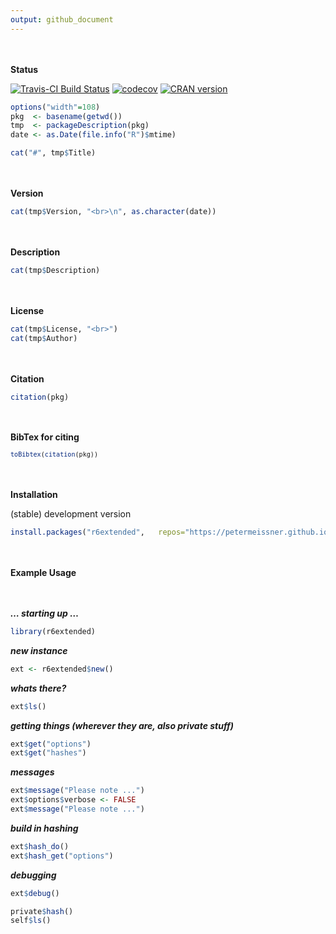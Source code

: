 ```yaml
---
output: github_document
---
```



<br><br>
**Status**

[![Travis-CI Build Status](https://travis-ci.org/petermeissner/r6extended.svg?branch=master)](https://travis-ci.org/petermeissner/r6extended)
[![codecov](https://codecov.io/gh/petermeissner/r6extended/branch/master/graph/badge.svg)](https://codecov.io/gh/petermeissner/r6extended/tree/master/R)
[![CRAN version](http://www.r-pkg.org/badges/version/r6extended)](https://cran.r-project.org/package=r6extended)


```r
options("width"=108)
pkg  <- basename(getwd())
tmp  <- packageDescription(pkg)
date <- as.Date(file.info("R")$mtime)
```

```r
cat("#", tmp$Title)
```



<br><br>
**Version**

```r
cat(tmp$Version, "<br>\n", as.character(date))  
```


<br><br>
**Description**

```r
cat(tmp$Description)
```


<br><br>
**License**

```r
cat(tmp$License, "<br>")
cat(tmp$Author)
```


<br><br>
**Citation**


```r
citation(pkg)
```

<br><br>
**BibTex for citing**

<code style="white-space:normal;">
```r
toBibtex(citation(pkg))
```
</code>



<br><br>
**Installation**


(stable) development version

```r
install.packages("r6extended",   repos="https://petermeissner.github.io/drat")    
```


    

<br><br>
**Example Usage**

<br><br>
***... starting up ...***

```r
library(r6extended)
```


***new instance***
```r
ext <- r6extended$new()
```


***whats there?***
```r
ext$ls()
```


***getting things (wherever they are, also private stuff)***
```r
ext$get("options")
ext$get("hashes")
```


***messages***
```r
ext$message("Please note ...")
ext$options$verbose <- FALSE
ext$message("Please note ...")
```


***build in hashing***
```r
ext$hash_do()
ext$hash_get("options")
```


***debugging***
```r
ext$debug()

private$hash()
self$ls()
```


